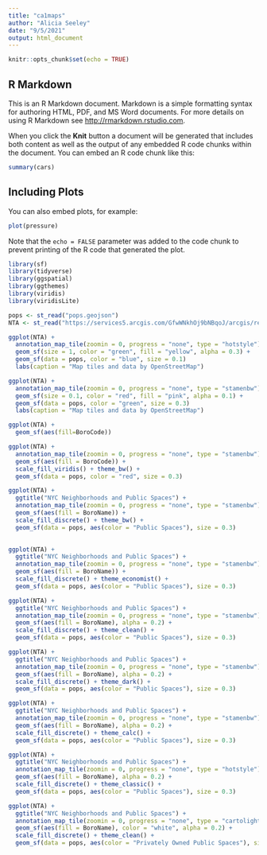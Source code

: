 ```yaml
---
title: "ca1maps"
author: "Alicia Seeley"
date: "9/5/2021"
output: html_document
---
```


```r
knitr::opts_chunk$set(echo = TRUE)
```

## R Markdown

This is an R Markdown document. Markdown is a simple formatting syntax for authoring HTML, PDF, and MS Word documents. For more details on using R Markdown see <http://rmarkdown.rstudio.com>.

When you click the **Knit** button a document will be generated that includes both content as well as the output of any embedded R code chunks within the document. You can embed an R code chunk like this:

```r
summary(cars)
```

## Including Plots

You can also embed plots, for example:

```r
plot(pressure)
```

Note that the `echo = FALSE` parameter was added to the code chunk to prevent printing of the R code that generated the plot.
```r
library(sf)
library(tidyverse)
library(ggspatial)
library(ggthemes)
library(viridis)
library(viridisLite)
```

```r
pops <- st_read("pops.geojson")
NTA <- st_read("https://services5.arcgis.com/GfwWNkhOj9bNBqoJ/arcgis/rest/services/NYC_Neighborhood_Tabulation_Areas_2020/FeatureServer/0/query?where=1=1&outFields=*&outSR=4326&f=pgeojson", quiet = TRUE)
```
```r
ggplot(NTA) +
  annotation_map_tile(zoomin = 0, progress = "none", type = "hotstyle")  +
  geom_sf(size = 1, color = "green", fill = "yellow", alpha = 0.3) +
  geom_sf(data = pops, color = "blue", size = 0.1)
  labs(caption = "Map tiles and data by OpenStreetMap")
```
```r
ggplot(NTA) +
  annotation_map_tile(zoomin = 0, progress = "none", type = "stamenbw")  +
  geom_sf(size = 0.1, color = "red", fill = "pink", alpha = 0.1) +
  geom_sf(data = pops, color = "green", size = 0.3)
  labs(caption = "Map tiles and data by OpenStreetMap")
```
```r
ggplot(NTA) + 
  geom_sf(aes(fill=BoroCode))
```

```r
ggplot(NTA) + 
  annotation_map_tile(zoomin = 0, progress = "none", type = "stamenbw")  +
  geom_sf(aes(fill = BoroCode)) +
  scale_fill_viridis() + theme_bw() +
  geom_sf(data = pops, color = "red", size = 0.3)
```
```r
ggplot(NTA) + 
  ggtitle("NYC Neighborhoods and Public Spaces") +
  annotation_map_tile(zoomin = 0, progress = "none", type = "stamenbw")  +
  geom_sf(aes(fill = BoroName)) +
  scale_fill_discrete() + theme_bw() +
  geom_sf(data = pops, aes(color = "Public Spaces"), size = 0.3)
  
```
```r
ggplot(NTA) + 
  ggtitle("NYC Neighborhoods and Public Spaces") +
  annotation_map_tile(zoomin = 0, progress = "none", type = "stamenbw")  +
  geom_sf(aes(fill = BoroName)) +
  scale_fill_discrete() + theme_economist() +
  geom_sf(data = pops, aes(color = "Public Spaces"), size = 0.3)
```
```r
ggplot(NTA) + 
  ggtitle("NYC Neighborhoods and Public Spaces") +
  annotation_map_tile(zoomin = 0, progress = "none", type = "stamenbw")  +
  geom_sf(aes(fill = BoroName), alpha = 0.2) +
  scale_fill_discrete() + theme_clean() +
  geom_sf(data = pops, aes(color = "Public Spaces"), size = 0.3)
```
```r
ggplot(NTA) + 
  ggtitle("NYC Neighborhoods and Public Spaces") +
  annotation_map_tile(zoomin = 0, progress = "none", type = "stamenbw")  +
  geom_sf(aes(fill = BoroName), alpha = 0.2) +
  scale_fill_discrete() + theme_dark() +
  geom_sf(data = pops, aes(color = "Public Spaces"), size = 0.3)
```
```r
ggplot(NTA) + 
  ggtitle("NYC Neighborhoods and Public Spaces") +
  annotation_map_tile(zoomin = 0, progress = "none", type = "stamenbw")  +
  geom_sf(aes(fill = BoroName), alpha = 0.2) +
  scale_fill_discrete() + theme_calc() +
  geom_sf(data = pops, aes(color = "Public Spaces"), size = 0.3)
```
```r
ggplot(NTA) + 
  ggtitle("NYC Neighborhoods and Public Spaces") +
  annotation_map_tile(zoomin = 0, progress = "none", type = "hotstyle")  +
  geom_sf(aes(fill = BoroName), alpha = 0.2) +
  scale_fill_discrete() + theme_classic() +
  geom_sf(data = pops, aes(color = "Public Spaces"), size = 0.3)
```
```r
ggplot(NTA) + 
  ggtitle("NYC Neighborhoods and Public Spaces") +
  annotation_map_tile(zoomin = 0, progress = "none", type = "cartolight")  +
  geom_sf(aes(fill = BoroName), color = "white", alpha = 0.2) +
  scale_fill_discrete() + theme_clean() +
  geom_sf(data = pops, aes(color = "Privately Owned Public Spaces"), size = 1)
```

